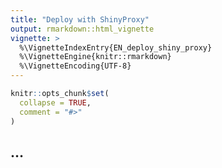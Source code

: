 ```yaml
---
title: "Deploy with ShinyProxy"
output: rmarkdown::html_vignette
vignette: >
  %\VignetteIndexEntry{EN_deploy_shiny_proxy}
  %\VignetteEngine{knitr::rmarkdown}
  %\VignetteEncoding{UTF-8}
---
```


```r
knitr::opts_chunk$set(
  collapse = TRUE,
  comment = "#>"
)
```

## ...
